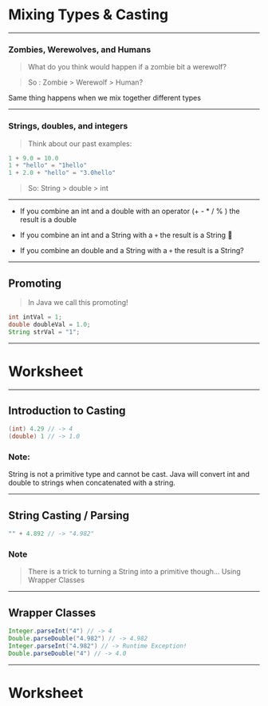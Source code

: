 
# Mixing Types & Casting

---

### Zombies, Werewolves, and Humans


> What do you think would happen if a zombie bit a werewolf?


> So : Zombie > Werewolf > Human?


Same thing happens when we mix together different types

---

### Strings, doubles, and integers


> Think about our past examples:

```java
1 + 9.0 = 10.0
1 + "hello" = "1hello"
1 + 2.0 + "hello" = "3.0hello"
```

> So: String > double > int

---

- If you combine an int and a double with an operator (+ - * / % ) the result is a double

- If you combine an int and a String with a `+` the result is a String 

- If you combine an double and a String with a `+` the result is a String?

---

## Promoting

> In Java we call this promoting!

```java
int intVal = 1;
double doubleVal = 1.0;
String strVal = "1";
```

---

# Worksheet

---

## Introduction to Casting

```java
(int) 4.29 // -> 4
(double) 1 // -> 1.0
```

### Note: 

String is not a primitive type and cannot be cast. Java will convert int and double to strings when concatenated with a string.

---

## String Casting / Parsing

```java
"" + 4.892 // -> "4.982"
```

###  Note

> There is a trick to turning a String into a primitive though... Using Wrapper Classes

---

## Wrapper Classes

```java
Integer.parseInt("4") // -> 4
Double.parseDouble("4.982") // -> 4.982
Integer.parseInt("4.982") // -> Runtime Exception!
Double.parseDouble("4") // -> 4.0
```

---

# Worksheet

